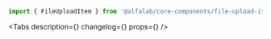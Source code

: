 

<Meta
    title='Components/Forms/File Upload/FileUploadItem'
    component={FileUploadItem}
    id='FileUploadItem'
/>

<!-- Canvas -->

<Story name='FileUploadItem'>
    <div style={{ width: 500 }}>
        <FileUploadItem
            name={text('name', 'Довольно длинное название файла.pdf')}
            uploadDate={text('uploadDate', '22.01.2018')}
            downloadLink={text('downloadLink', '')}
            error={text('error', '')}
            size={number('size', 500000000)}
            uploadStatus={select(
                'uploadStatus',
                ['ERROR', 'SUCCESS', 'LOADING', 'UPLOADING'],
                undefined,
            )}
            uploadPercent={number('uploadPercent', undefined)}
            showDelete={boolean('showDelete', false)}
            showRestore={boolean('showRestore', false)}
        />
    </div>
</Story>

<!-- Docs -->

<ComponentHeader
    name='FileUploadItem'
    version={version}
    package='@alfalab/core-components/file-upload-item'
    design='https://www.figma.com/file/cdNnkh2QdxuvYLrBm4cubM/Web-%3A%3A-Core-Default-Components?node-id=8957%3A60224'
/>

```jsx
import { FileUploadItem } from '@alfalab/core-components/file-upload-item';
```

<Tabs
    description={<Description />}
    changelog={<Changelog />}
    props={<ArgsTable of={FileUploadItemTS} />}
/>

